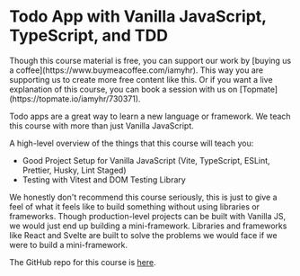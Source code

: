 
# Todo App with Vanilla JavaScript, TypeScript, and TDD

<Callout type='info' emoji='🤑'>
  Though this course material is free, you can support our work by [buying us a
  coffee](https://www.buymeacoffee.com/iamyhr). This way you are supporting us
  to create more free content like this. Or if you want a live explanation of
  this course, you can book a session with us on
  [Topmate](https://topmate.io/iamyhr/730371).
</Callout>

Todo apps are a great way to learn a new language or framework. We teach this course with more than just Vanilla JavaScript.

A high-level overview of the things that this course will teach you:

- Good Project Setup for Vanilla JavaScript (Vite, TypeScript, ESLint, Prettier, Husky, Lint Staged)
- Testing with Vitest and DOM Testing Library

<Callout>
  We honestly don't recommend this course seriously, this is just to give a feel
  of what it feels like to build something without using libraries or
  frameworks. Though production-level projects can be built with Vanilla JS, we
  would just end up building a mini-framework. Libraries and frameworks like
  React and Svelte are built to solve the problems we would face if we were to
  build a mini-framework.
</Callout>

The GitHub repo for this course is [here](https://github.com/Frontend-Hire/todo-app-js-tdd-typescript).
